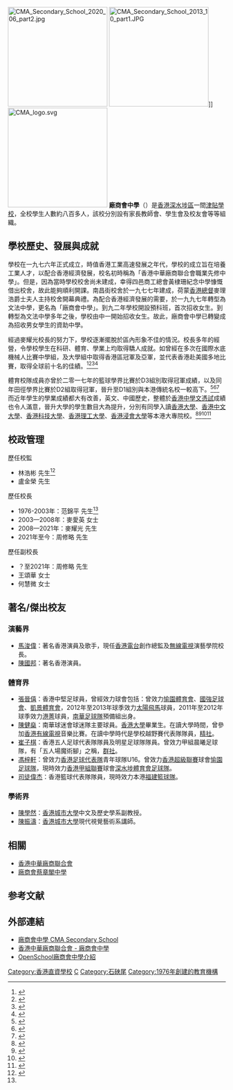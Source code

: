 {{Notability unreferenced|time=2018-02-24T16:50:50+00:00}}
{{Infobox School
| name = 廠商會中學
| other_name = CMA Secondary School
| image = [[File:CMA_Secondary_School_2020_06_part1.jpg|250px]]
| caption = 廠商會中學校舍外觀（2020年6月）
| motto = 勤藝精群
| established = 1976年
| type = 津貼中學
| principal = 周修略先生
| vice_principal = 王颂华女士、何慧微女士
| house = 勤(紅)、藝(啡)、精(黃)、群(綠)
| location = [[香港|香港]][[九龍|九龍]][[石硤尾|石硤尾]][[南昌街_(香港)|南昌街]]298號
| information = 2779 6851
| fax = 2788 4434
| website = http://www.cmass.edu.hk/
| affiliation = [[香港中華廠商聯合會|香港中華廠商聯合會]]
| district = [[深水埗區|深水埗區]]
| grades = 6
}}
[[File:CMA_Secondary_School_2020_06_part2.jpg|230px]]
[[File:CMA_Secondary_School_2013_10_part1.JPG|230px]]]]
[[File:CMA_logo.svg|230px]]
'''廠商會中學'''（{{lang-en|CMA Secondary School}}）是[[香港|香港]][[深水埗區|深水埗區]]一間[[津貼學校|津貼學校]]，全校學生人數約八百多人，該校分別設有家長教師會、學生會及校友會等等組織。

==學校歷史、發展與成就==

學校在一九七六年正式成立，時值香港工業高速發展之年代，學校的成立旨在培養工業人才，以配合香港經濟發展，校名初時稱為「香港中華廠商聯合會職業先修中學」。但是，因為當時學校校舍尚未建成，幸得四邑商工總會黃棣珊紀念中學慷慨借出校舍，故此能夠順利開課。南昌街校舍於一九七七年建成，荷蒙[[香港總督|香港總督]]麥理浩爵士夫人主持校舍開幕典禮。為配合香港經濟發展的需要，於一九九七年轉型為文法中學，更名為「廠商會中學」。到九二年學校開設預科班，首次招收女生。到轉型為文法中學多年之後，學校由中一開始招收女生。故此，廠商會中學已轉變成為招收男女學生的資助中學。

經過麥耀光校長的努力下，學校逐漸擺脫於區內形象不佳的情況。校長多年的經營，令學校學生在科研、體育、學業上均取得驕人成就。如曾經在多次在國際水底機械人比賽中學組，及大學組中取得香港區冠軍及亞軍，並代表香港赴美國多地比賽，取得全球前十名的佳績。<ref>{{cite web |title=6基層生籌10萬赴美參賽 自製水底機械人奪冠出線 |url=https://life.mingpao.com/general/article?issue=20120505&nodeid=1508174156926 |website=明報 |publisher=明報 |access-date=2021-04-12 |archive-date=2021-06-13 |archive-url=https://web.archive.org/web/20210613201054/https://life.mingpao.com/general/article?issue=20120505&nodeid=1508174156926 |dead-url=no }}</ref><ref>{{cite web |title=學生做地盤掙旅費征美 領軍參加水底機械人大賽 |url=https://news.mingpao.com/pns/%E6%95%99%E8%82%B2/article/20140428/s00011/1398622605711/%E5%AD%B8%E7%94%9F%E5%81%9A%E5%9C%B0%E7%9B%A4%E6%8E%99%E6%97%85%E8%B2%BB%E5%BE%81%E7%BE%8E |access-date=2021-04-12 |archive-date=2021-06-13 |archive-url=https://web.archive.org/web/20210613201104/https://news.mingpao.com/pns/%E6%95%99%E8%82%B2/article/20140428/s00011/1398622605711/%E5%AD%B8%E7%94%9F%E5%81%9A%E5%9C%B0%E7%9B%A4%E6%8E%99%E6%97%85%E8%B2%BB%E5%BE%81%E7%BE%8E |dead-url=no }}</ref><ref>{{cite web |title=廠商會中學建水池備戰水底機械人賽 |url=https://news.mingpao.com/pns/%E6%95%99%E8%82%B2/article/20171101/s00011/1509473243921/%E5%BB%A0%E5%95%86%E6%9C%83%E4%B8%AD%E5%AD%B8%E5%BB%BA%E6%B0%B4%E6%B1%A0-%E5%82%99%E6%88%B0%E6%B0%B4%E5%BA%95%E6%A9%9F%E6%A2%B0%E4%BA%BA%E8%B3%BD |access-date=2021-04-12 |archive-date=2021-06-13 |archive-url=https://web.archive.org/web/20210613201106/https://news.mingpao.com/pns/%E6%95%99%E8%82%B2/article/20171101/s00011/1509473243921/%E5%BB%A0%E5%95%86%E6%9C%83%E4%B8%AD%E5%AD%B8%E5%BB%BA%E6%B0%B4%E6%B1%A0-%E5%82%99%E6%88%B0%E6%B0%B4%E5%BA%95%E6%A9%9F%E6%A2%B0%E4%BA%BA%E8%B3%BD |dead-url=no }}</ref><ref>{{cite web |title=【教育專題】合作溝通為上策 同窗互助共勉勵 ——香港水底機械人挑戰賽的背後故事 |url=https://hk.epochtimes.com/news/2019-05-08/62127663 |website=大紀元 |access-date=2021-04-12 |archive-date=2021-06-13 |archive-url=https://web.archive.org/web/20210613202335/https://hk.epochtimes.com/news/2019-05-08/62127663 |dead-url=no }}</ref>

體育校隊成員亦曾於二零一七年的籃球學界比賽於D3組別取得冠軍成績，以及同年田徑學界比賽於D2組取得冠軍，晉升至D1組別與本港傳統名校一較高下。<ref>{{cite web |title=【D3九龍二區】馮逸朗執教四個月即告捷 廠商會黃浩賢：為阿Sir奪首個學界冠軍 |url=https://www.upower.com.hk/article/134793-%E3%80%90d3%E4%B9%9D%E9%BE%8D%E4%BA%8C%E5%8D%80%E3%80%91%E9%A6%AE%E9%80%B8%E6%9C%97%E5%9F%B7%E6%95%99%E5%9B%9B%E5%80%8B%E6%9C%88%E5%8D%B3%E5%91%8A%E6%8D%B7-%E5%BB%A0%E5%95%86%E6%9C%83 |website=Upower |access-date=2021-04-12 |archive-date=2021-06-13 |archive-url=https://web.archive.org/web/20210613201130/https://www.upower.com.hk/article/134793-%E3%80%90d3%E4%B9%9D%E9%BE%8D%E4%BA%8C%E5%8D%80%E3%80%91%E9%A6%AE%E9%80%B8%E6%9C%97%E5%9F%B7%E6%95%99%E5%9B%9B%E5%80%8B%E6%9C%88%E5%8D%B3%E5%91%8A%E6%8D%B7-%E5%BB%A0%E5%95%86%E6%9C%83 |dead-url=no }}</ref><ref>{{cite web |title=【每周一校】不要想著贏 要想不能輸 D1田徑升班馬廠商會拚搏到尾 |url=https://www.upower.com.hk/article/153258-%E3%80%90%E6%AF%8F%E5%91%A8%E4%B8%80%E6%A0%A1%E3%80%91%E4%B8%8D%E8%A6%81%E6%83%B3%E8%91%97%E8%B4%8F-%E8%A6%81%E6%83%B3%E4%B8%8D%E8%83%BD%E8%BC%B8-d1%E7%94%B0%E5%BE%91%E5%8D%87%E7%8F%AD%E9%A6%AC |website=Upower |access-date=2021-04-12 |archive-date=2021-06-13 |archive-url=https://web.archive.org/web/20210613201130/https://www.upower.com.hk/article/153258-%E3%80%90%E6%AF%8F%E5%91%A8%E4%B8%80%E6%A0%A1%E3%80%91%E4%B8%8D%E8%A6%81%E6%83%B3%E8%91%97%E8%B4%8F-%E8%A6%81%E6%83%B3%E4%B8%8D%E8%83%BD%E8%BC%B8-d1%E7%94%B0%E5%BE%91%E5%8D%87%E7%8F%AD%E9%A6%AC |dead-url=no }}</ref><ref>{{cite web |title=【D1田徑】處子戰勢成告別戰 跳遠新丁兩星期前已失眠 |url=https://hk.appledaily.com/sports/20180304/7443BLYTBL2ZM6NHSRFQHVNBSA/ |access-date=2021-04-12 |archive-date=2021-06-21 |archive-url=https://web.archive.org/web/20210621164947/https://hk.appledaily.com/sports/20180304/7443BLYTBL2ZM6NHSRFQHVNBSA/ |dead-url=no }}</ref> 而近年學生的學業成績都大有改善，英文、中國歷史，整體於[[香港中學文憑試|香港中學文憑試]]成績也令人滿意，晉升大學的學生數目大為提升，分別有同學入讀[[香港大學|香港大學]]、[[香港中文大學|香港中文大學]]、[[香港科技大學|香港科技大學]]、[[香港理工大學|香港理工大學]]、[[香港浸會大學|香港浸會大學]]等本港大專院校。<ref>{{cite news |title=避過殺校 廠商會6生有望升大學 |url=https://www.cmass.edu.hk/hp/media_new/2016-07-14_1.jpg |work=明報 |date=2016年7月14日 |accessdate=2021-04-12 |archive-date=2021-04-12 |archive-url=https://web.archive.org/web/20210412123654/https://www.cmass.edu.hk/hp/media_new/2016-07-14_1.jpg |dead-url=no }}</ref><ref>{{cite news |title=廠商會中學的劉倩怡 |url=https://www.cmass.edu.hk/hp/media_new/2017-07-13.JPG |work=明報 |date=2017年7月13日 |accessdate=2021-04-12 |archive-date=2021-04-12 |archive-url=https://web.archive.org/web/20210412123649/https://www.cmass.edu.hk/hp/media_new/2017-07-13.JPG |dead-url=no }}</ref><ref>{{cite news |title=激辯中史 立志育才 |url=https://www.cmass.edu.hk/hp/media_new/2017-07-13-1.JPG |work=明報 |date=2017年7月13日 |accessdate=2021-04-12 |archive-date=2021-04-12 |archive-url=https://web.archive.org/web/20210412123648/https://www.cmass.edu.hk/hp/media_new/2017-07-13-1.JPG |dead-url=no }}</ref><ref>{{cite news |title=中文終達標 夠分入大學 重考生:多得範文 |url=https://www.cmass.edu.hk/hp/media_new/2018-07-12.JPG |work=明報 |date=2018年7月12日 |accessdate=2021-04-12 |archive-date=2021-04-12 |archive-url=https://web.archive.org/web/20210412123648/https://www.cmass.edu.hk/hp/media_new/2018-07-12.JPG |dead-url=no }}</ref>

==校政管理==
;歷任校監
*林浩彬 先生<ref name="廠商會職業先修學校畢業禮">{{cite news |title=廠商會職業先修學校畢業禮 |url=https://mmis.hkpl.gov.hk/coverpage/-/coverpage/view?_coverpage_WAR_mmisportalportlet_hsf=%E7%95%A2%E6%A5%AD%E7%A6%AE&_coverpage_WAR_mmisportalportlet_actual_q=%28%20verbatim_dc.collection%3A%28%22Old%5C%20HK%5C%20Newspapers%22%29%20%29%20AND+%28%20%28%20allTermsMandatory%3A%28true%29%20OR+all_dc.title%3A%28%E7%95%A2%E6%A5%AD%E7%A6%AE%29%20OR+all_dc.creator%3A%28%E7%95%A2%E6%A5%AD%E7%A6%AE%29%20OR+all_dc.contributor%3A%28%E7%95%A2%E6%A5%AD%E7%A6%AE%29%20OR+all_dc.subject%3A%28%E7%95%A2%E6%A5%AD%E7%A6%AE%29%20OR+fulltext%3A%28%E7%95%A2%E6%A5%AD%E7%A6%AE%29%20OR+all_dc.description%3A%28%E7%95%A2%E6%A5%AD%E7%A6%AE%29%20%29%20%29&_coverpage_WAR_mmisportalportlet_sort_field=dc.publicationdate_bsort&p_r_p_-1078056564_c=QF757YsWv5%2Bn4efK8nHqL06UwnIxA8nE&_coverpage_WAR_mmisportalportlet_o=1379&_coverpage_WAR_mmisportalportlet_sort_order=asc&_coverpage_WAR_mmisportalportlet_filter=dc.publicationdate_dt%3A%5B1970-01-01T00%3A00%3A00Z+TO+1979-12-31T15%3A59%3A59Z%5D |page=6 |language= |newspaper=香港工商日報 | date=1979-07-18 |accessdate=2022-06-04 |quote= }}</ref>
*盧金榮 先生

;歷任校長
*1976-2003年：范錦平 先生<ref name="廠商會職業先修學校畢業禮" />
*2003—2008年：麥愛英 女士
*2008—2021年：麥耀光 先生
*2021年至今：周修略  先生

;歷任副校長
*？至2021年：周修略 先生
*王頌華 女士
*何慧微 女士

==著名/傑出校友==
===演藝界===
*[[馬浚偉|馬浚偉]]：著名香港演員及歌手，現任[[香港電台|香港電台]]創作總監及[[無線電視|無線電視]]演藝學院校長。
*[[陳國邦|陳國邦]]：著名香港演員。

===體育界===
*[[張晉僖|張晉僖]]：香港中堅足球員，曾經效力球會包括：曾效力[[愉園體育會|愉園體育會]]、[[國強足球會|國強足球會]]、[[凱景體育會|凱景體育會]]，2012年至2013年球季效力[[太陽飛馬|太陽飛馬]]球員，2011年至2012年球季效力[[港菁|港菁]]球員，[[南華足球隊|南華足球隊]]預備組出身。
*[[陳健燊|陳健燊]]：南華球迷會球迷隊主要球員。[[香港大學|香港大學]]畢業生。在讀大學時間，曾參加[[香港有線電視|香港有線電視]]音樂比賽。在讀中學時代是學校越野賽代表隊隊員，[[精社|精社]]。
*[[崔子棋|崔子棋]]：香港五人足球代表隊隊員及明星足球隊隊員。曾效力甲組晨曦足球隊，有「五人場魔術腳」之稱，[[群社|群社]]。
*[[馮梓軒|馮梓軒]]：曾效力[[香港足球代表隊|香港足球代表隊]]青年球隊U16。曾效力[[香港超級聯賽|香港超級聯賽]]球會[[愉園足球隊|愉園足球隊]]，現時效力[[香港甲組聯賽|香港甲組聯賽]]球會[[深水埗體育會足球隊|深水埗體育會足球隊]]。
*[[司徒偉杰|司徒偉杰]]：香港籃球代表隊隊員，現時效力本港[[福建籃球隊|福建籃球隊]]。

===學術界===
*[[陳學然|陳學然]]：[[香港城市大學|香港城市大學]]中文及歷史學系副教授。
*[[陳振濤|陳振濤]]：[[香港城市大學|香港城市大學]]現代視覺藝術系講師。

==相關==
*[[香港中華廠商聯合會|香港中華廠商聯合會]]
*[[廠商會蔡章閣中學|廠商會蔡章閣中學]]

==参考文献==
{{reflist}}

==外部連結==
{{Commonscat|CMA Secondary School}}
*[http://www.cmass.edu.hk/ 廠商會中學 CMA Secondary School] {{Wayback|url=http://www.cmass.edu.hk/ |date=20220315165104 }}
*[https://web.archive.org/web/20140608014533/http://www.cma.org.hk/cma_secondary_sch 香港中華廠商聯合會 - 廠商會中學]
*[https://www.openschool.hk/school/details/%E4%B8%AD%E5%AD%B8/%E5%BB%A0%E5%95%86%E6%9C%83%E4%B8%AD%E5%AD%B8 OpenSchool廠商會中學介紹] {{Wayback|url=https://www.openschool.hk/school/details/%E4%B8%AD%E5%AD%B8/%E5%BB%A0%E5%95%86%E6%9C%83%E4%B8%AD%E5%AD%B8 |date=20210613201244 }}

[[Category:香港直資學校|Category:香港直資學校]]
[[Category:深水埗區中學|C]]
[[Category:石硤尾|Category:石硤尾]]
[[Category:1976年創建的教育機構|Category:1976年創建的教育機構]]